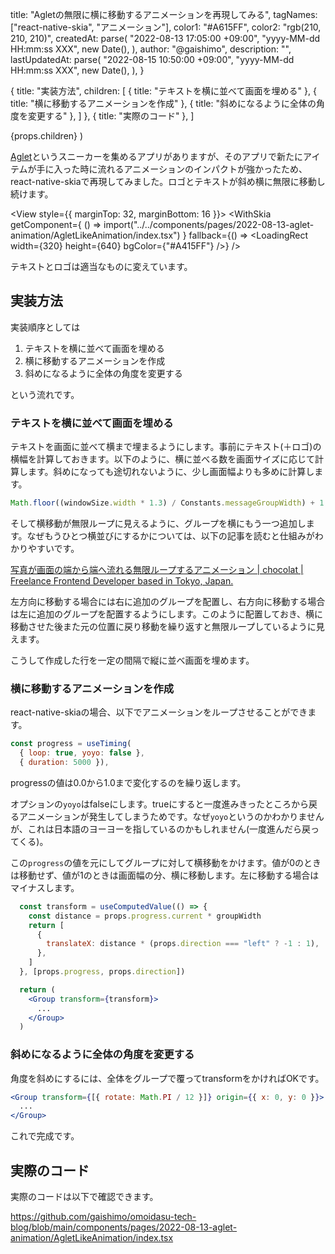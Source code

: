 
  title: "Agletの無限に横に移動するアニメーションを再現してみる",
  tagNames: ["react-native-skia", "アニメーション"],
  color1: "#A615FF",
  color2: "rgb(210, 210, 210)",
  createdAt: parse(
    "2022-08-13 17:05:00 +09:00",
    "yyyy-MM-dd HH:mm:ss XXX",
    new Date(),
  ),
  author: "@gaishimo",
  description:
    "",
  lastUpdatedAt: parse(
    "2022-08-15 10:50:00 +09:00",
    "yyyy-MM-dd HH:mm:ss XXX",
    new Date(),
  ),
}

  {
    title: "実装方法",
    children: [
      { title: "テキストを横に並べて画面を埋める" },
      { title: "横に移動するアニメーションを作成" },
      { title: "斜めになるように全体の角度を変更する" },
    ]
  },
  { title: "実際のコード" },
]


  <PostLayout headlines={headlines} meta={meta}>
    {props.children}
  </PostLayout>
)


[Aglet](https://www.aglet.app/)というスニーカーを集めるアプリがありますが、そのアプリで新たにアイテムが手に入った時に流れるアニメーションのインパクトが強かったため、react-native-skiaで再現してみました。ロゴとテキストが斜め横に無限に移動し続けます。

<View style={{ marginTop: 32, marginBottom: 16 }}>
  <WithSkia
    getComponent={
      () => import("../../components/pages/2022-08-13-aglet-animation/AgletLikeAnimation/index.tsx")
    }
    fallback={() => <LoadingRect width={320} height={640} bgColor={"#A415FF"} />}
  />
</View>

テキストとロゴは適当なものに変えています。


## 実装方法

実装順序としては
1. テキストを横に並べて画面を埋める
2. 横に移動するアニメーションを作成
3. 斜めになるように全体の角度を変更する

という流れです。

### テキストを横に並べて画面を埋める

テキストを画面に並べて横まで埋まるようにします。事前にテキスト(＋ロゴ)の横幅を計算しておきます。以下のように、横に並べる数を画面サイズに応じて計算します。斜めになっても途切れないように、少し画面幅よりも多めに計算します。
```js
Math.floor((windowSize.width * 1.3) / Constants.messageGroupWidth) + 1
```

そして横移動が無限ループに見えるように、グループを横にもう一つ追加します。なぜもうひとつ横並びにするかについては、以下の記事を読むと仕組みがわかりやすいです。

[写真が画面の端から端へ流れる無限ループするアニメーション | chocolat | Freelance Frontend Developer based in Tokyo, Japan.](https://chocolat5.com/tips/loop-image-animation/)

左方向に移動する場合には右に追加のグループを配置し、右方向に移動する場合は左に追加のグループを配置するようにします。このように配置しておき、横に移動させた後また元の位置に戻り移動を繰り返すと無限ループしているように見えます。

こうして作成した行を一定の間隔で縦に並べ画面を埋めます。

### 横に移動するアニメーションを作成

react-native-skiaの場合、以下でアニメーションをループさせることができます。

```js
const progress = useTiming(
  { loop: true, yoyo: false },
  { duration: 5000 }),
```

progressの値は0.0から1.0まで変化するのを繰り返します。

オプションの`yoyo`はfalseにします。trueにすると一度進みきったところから戻るアニメーションが発生してしまうためです。なぜ`yoyo`というのかわかりませんが、これは日本語のヨーヨーを指しているのかもしれません(一度進んだら戻ってくる)。


この`progress`の値を元にしてグループに対して横移動をかけます。値が0のときは移動せず、値が1のときは画面幅の分、横に移動します。左に移動する場合はマイナスします。

```jsx
  const transform = useComputedValue(() => {
    const distance = props.progress.current * groupWidth
    return [
      {
        translateX: distance * (props.direction === "left" ? -1 : 1),
      },
    ]
  }, [props.progress, props.direction])

  return (
    <Group transform={transform}>
      ...
    </Group>
  )
```

### 斜めになるように全体の角度を変更する

角度を斜めにするには、全体をグループで覆ってtransformをかければOKです。

```jsx
<Group transform={[{ rotate: Math.PI / 12 }]} origin={{ x: 0, y: 0 }}>
  ...
</Group>
```

これで完成です。


## 実際のコード

実際のコードは以下で確認できます。

https://github.com/gaishimo/omoidasu-tech-blog/blob/main/components/pages/2022-08-13-aglet-animation/AgletLikeAnimation/index.tsx
